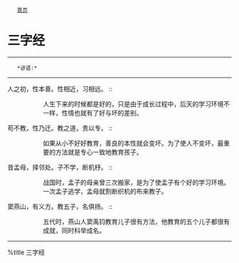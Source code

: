 <div class="nav">
	[[../index|首页]]
</div>
= 三字经 =
----
    *谚语:* 
----

人之初，性本善。性相近，习相远。 ::
:: 人生下来的时候都是好的，只是由于成长过程中，后天的学习环境不一样，性情也就有了好与坏的差别。

苟不教，性乃迁。教之道，贵以专。 ::
:: 如果从小不好好教育，善良的本性就会变坏。为了使人不变坏，最重要的方法就是专心一致地教育孩子。

昔孟母，择邻处。子不学，断机杼。 ::
:: 战国时，孟子的母亲曾三次搬家，是为了使孟子有个好的学习环境。一次孟子逃学，孟母就割断织机的布来教子。

窦燕山，有义方。教五子，名俱扬。 ::
:: 五代时，燕山人窦禹钧教育儿子很有方法，他教育的五个儿子都很有成就，同时科举成名。

----
%title 三字经 
